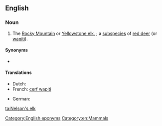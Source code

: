 ==English==
{{wikipedia|red deer}}

===Noun===
{{en-noun|sg=[[Nelson]]'s [[elk]]|Nelson's elk}}

# The [[Rocky Mountain elk|Rocky Mountain]] or [[Yellowstone elk]], {{tritaxon|Cervus elaphus nelsoni}}; a [[subspecies]] of [[red deer]] (or [[wapiti]]).

====Synonyms====
* {{tritaxon|[[Cervus canadensis nelsoni]]}}

====Translations====
{{trans-top|wapiti subspecies}}
* Dutch: {{t-|nl|wapiti|m}}
* French: [[cerf wapiti]] {{m}}
{{trans-mid}}
* German: {{t-|de|Wapiti}}
{{trans-bottom}}

[[Category:English eponyms]]
[[Category:en:Mammals]]

[[ta:Nelson's elk]]